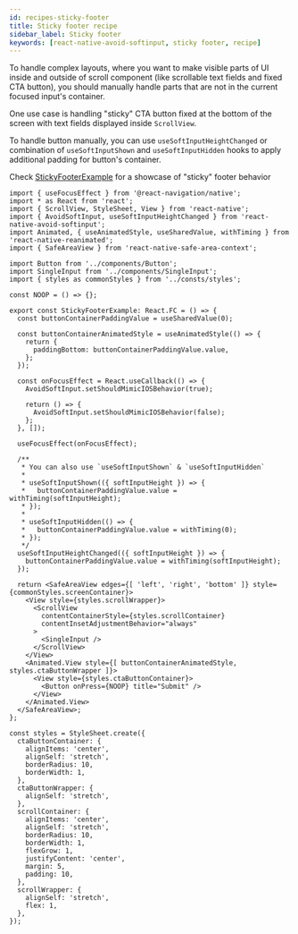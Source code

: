 ```yaml
---
id: recipes-sticky-footer
title: Sticky footer recipe
sidebar_label: Sticky footer
keywords: [react-native-avoid-softinput, sticky footer, recipe]
---
```


To handle complex layouts, where you want to make visible parts of UI inside and outside of scroll component (like scrollable text fields and fixed CTA button), you should manually handle parts that are not in the current focused input's container.

One use case is handling "sticky" CTA button fixed at the bottom of the screen with text fields displayed inside `ScrollView`.

To handle button manually, you can use `useSoftInputHeightChanged` or combination of `useSoftInputShown` and `useSoftInputHidden` hooks to apply additional padding for button's container.

Check [StickyFooterExample](https://github.com/mateusz1913/react-native-avoid-softinput/blob/main/packages/app/src/screens/StickyFooterExample.tsx) for a showcase of "sticky" footer behavior

```tsx title="packages/app/src/screens/StickyFooterExample.tsx"
import { useFocusEffect } from '@react-navigation/native';
import * as React from 'react';
import { ScrollView, StyleSheet, View } from 'react-native';
import { AvoidSoftInput, useSoftInputHeightChanged } from 'react-native-avoid-softinput';
import Animated, { useAnimatedStyle, useSharedValue, withTiming } from 'react-native-reanimated';
import { SafeAreaView } from 'react-native-safe-area-context';

import Button from '../components/Button';
import SingleInput from '../components/SingleInput';
import { styles as commonStyles } from '../consts/styles';

const NOOP = () => {};

export const StickyFooterExample: React.FC = () => {
  const buttonContainerPaddingValue = useSharedValue(0);

  const buttonContainerAnimatedStyle = useAnimatedStyle(() => {
    return {
      paddingBottom: buttonContainerPaddingValue.value,
    };
  });

  const onFocusEffect = React.useCallback(() => {
    AvoidSoftInput.setShouldMimicIOSBehavior(true);

    return () => {
      AvoidSoftInput.setShouldMimicIOSBehavior(false);
    };
  }, []);

  useFocusEffect(onFocusEffect);

  /**
   * You can also use `useSoftInputShown` & `useSoftInputHidden`
   *
   * useSoftInputShown(({ softInputHeight }) => {
   *   buttonContainerPaddingValue.value = withTiming(softInputHeight);
   * });
   *
   * useSoftInputHidden(() => {
   *   buttonContainerPaddingValue.value = withTiming(0);
   * });
   */
  useSoftInputHeightChanged(({ softInputHeight }) => {
    buttonContainerPaddingValue.value = withTiming(softInputHeight);
  });

  return <SafeAreaView edges={[ 'left', 'right', 'bottom' ]} style={commonStyles.screenContainer}>
    <View style={styles.scrollWrapper}>
      <ScrollView
        contentContainerStyle={styles.scrollContainer}
        contentInsetAdjustmentBehavior="always"
      >
        <SingleInput />
      </ScrollView>
    </View>
    <Animated.View style={[ buttonContainerAnimatedStyle, styles.ctaButtonWrapper ]}>
      <View style={styles.ctaButtonContainer}>
        <Button onPress={NOOP} title="Submit" />
      </View>
    </Animated.View>
  </SafeAreaView>;
};

const styles = StyleSheet.create({
  ctaButtonContainer: {
    alignItems: 'center',
    alignSelf: 'stretch',
    borderRadius: 10,
    borderWidth: 1,
  },
  ctaButtonWrapper: {
    alignSelf: 'stretch',
  },
  scrollContainer: {
    alignItems: 'center',
    alignSelf: 'stretch',
    borderRadius: 10,
    borderWidth: 1,
    flexGrow: 1,
    justifyContent: 'center',
    margin: 5,
    padding: 10,
  },
  scrollWrapper: {
    alignSelf: 'stretch',
    flex: 1,
  },
});
```
